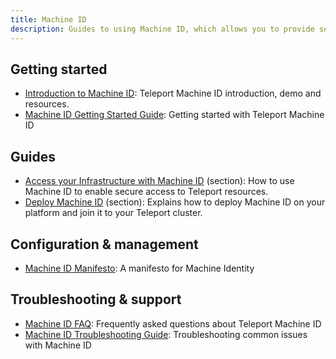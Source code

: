 ```yaml
---
title: Machine ID
description: Guides to using Machine ID, which allows you to provide secure access to your infrastructure from automated services.
---
```


## Getting started

- [Introduction to Machine ID](./introduction.mdx): Teleport Machine ID introduction, demo and resources.
- [Machine ID Getting Started Guide](./getting-started.mdx): Getting started with Teleport Machine ID

## Guides

- [Access your Infrastructure with Machine ID](./access-guides/) (section): How to use Machine ID to enable secure access to Teleport resources.
- [Deploy Machine ID](./deployment/) (section): Explains how to deploy Machine ID on your platform and join it to your Teleport cluster.

## Configuration & management

- [Machine ID Manifesto](./manifesto.mdx): A manifesto for Machine Identity

## Troubleshooting & support

- [Machine ID FAQ](./faq.mdx): Frequently asked questions about Teleport Machine ID
- [Machine ID Troubleshooting Guide](./troubleshooting.mdx): Troubleshooting common issues with Machine ID

